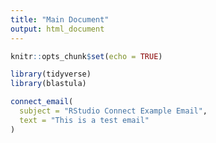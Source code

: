 ```yaml
---
title: "Main Document"
output: html_document
---
```


```r
knitr::opts_chunk$set(echo = TRUE)

library(tidyverse)
library(blastula)
```


```r
connect_email(
  subject = "RStudio Connect Example Email",
  text = "This is a test email"
)
```


